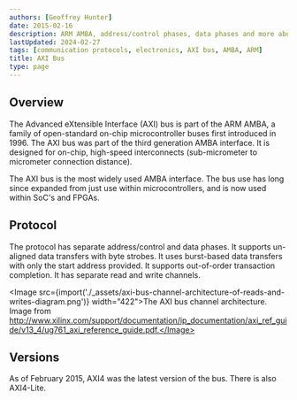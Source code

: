 ```yaml
---
authors: [Geoffrey Hunter]
date: 2015-02-16
description: ARM AMBA, address/control phases, data phases and more about the AXI bus.
lastUpdated: 2024-02-27
tags: [communication protocols, electronics, AXI bus, AMBA, ARM]
title: AXI Bus
type: page
---
```


<WarningIsNotes />

## Overview

The Advanced eXtensible Interface (AXI) bus is part of the ARM AMBA, a family of open-standard on-chip microcontroller buses first introduced in 1996. The AXI bus was part of the third generation AMBA interface. It is designed for on-chip, high-speed interconnects (sub-micrometer to micrometer connection distance).

The AXI bus is the most widely used AMBA interface. The bus use has long since expanded from just use within microcontrollers, and is now used within SoC's and FPGAs.

## Protocol

The protocol has separate address/control and data phases. It supports un-aligned data transfers with byte strobes. It uses burst-based data transfers with only the start address provided. It supports out-of-order transaction completion. It has separate read and write channels.

<Image src={import('./_assets/axi-bus-channel-architecture-of-reads-and-writes-diagram.png')} width="422">The AXI bus channel architecture. Image from http://www.xilinx.com/support/documentation/ip_documentation/axi_ref_guide/v13_4/ug761_axi_reference_guide.pdf.</Image>

## Versions

As of February 2015, AXI4 was the latest version of the bus. There is also AXI4-Lite.
